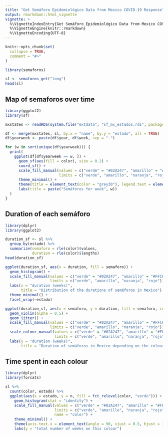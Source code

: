 ```yaml
---
title: "Get Semáforo Epidemiológico Data from Mexico COVID-19 Response"
output: rmarkdown::html_vignette
vignette: >
  %\VignetteIndexEntry{Get Semáforo Epidemiológico Data from Mexico COVID-19 Response}
  %\VignetteEngine{knitr::rmarkdown}
  %\VignetteEncoding{UTF-8}
---
```


```r
knitr::opts_chunk$set(
  collapse = TRUE,
  comment = "#>"
)
```

```r
library(semaforos)
```

```r
sl <- semaforos_get("long")
head(sl)
```


## Map of semaforos over time

```r
library(ggplot2)
library(sf)

mxstates <- readRDS(system.file("extdata", "sf_mx_estados.rds", package = "semaforos"))

df <- merge(mxstates, sl, by.x = "name", by.y = "estado", all = TRUE)
df$yearweek <- paste(df$year, df$week, sep = "-")

for (w in sort(unique(df$yearweek))) {
  print(
    ggplot(df[df$yearweek == w, ]) +
      geom_sf(aes(fill = color), size = 0.2) +
      coord_sf() +
      scale_fill_manual(values = c("verde" = "#02A247", "amarillo" = "#FFC60F", "naranja" = "#FF7000", "rojo" = "#FF0000"),
                        limits = c("verde", "amarillo", "naranja", "rojo")) +
      theme_minimal() +
      theme(title = element_text(color = "grey30"), legend.text = element_text(color = "grey30")) +
      labs(title = paste("Semáforos for week", w))
  )
}
```

## Duration of each semáforo

```r
library(dplyr)
library(ggplot2)

duration_sf <- sl %>%
  group_by(estado) %>%
  summarize(semaforo = rle(color)$values,
            duration = rle(color)$lengths)
head(duration_sf)

ggplot(duration_sf, aes(x = duration, fill = semaforo)) +
  geom_histogram() +
  scale_fill_manual(values = c("verde" = "#02A247", "amarillo" = "#FFC60F", "naranja" = "#FF7000", "rojo" = "#FF0000"),
                    limits = c("verde", "amarillo", "naranja", "rojo")) +
  labs(x = "duration (weeks)",
       title = "Distribution of the durations of semáforos in Mexico") +
  theme_minimal() +
  facet_wrap(~estado)

ggplot(duration_sf, aes(x = semaforo, y = duration, fill = semaforo, color = semaforo)) +
  geom_violin(alpha = 0.5) +
  geom_jitter() +
  scale_fill_manual(values = c("verde" = "#02A247", "amarillo" = "#FFC60F", "naranja" = "#FF7000", "rojo" = "#FF0000"),
                    limits = c("verde", "amarillo", "naranja", "rojo")) +
  scale_colour_manual(values = c("verde" = "#02A247", "amarillo" = "#FFC60F", "naranja" = "#FF7000", "rojo" = "#FF0000"),
                      limits = c("verde", "amarillo", "naranja", "rojo")) +
  labs(y = "duration (weeks)",
       title = "Duration of semáforos in Mexico depending on the colour")
```

## Time spent in each colour

```r
library(dplyr)
library(forcats)

sl %>%
  count(color, estado) %>%
  ggplot(aes(x = estado, y = n, fill = fct_relevel(color, "verde"))) +
    geom_histogram(stat = "identity") +
    scale_fill_manual(values = c("verde" = "#02A247", "amarillo" = "#FFC60F", "naranja" = "#FF7000", "rojo" = "#FF0000"),
                      limits = c("verde", "amarillo", "naranja", "rojo"),
                      name = "color") +
    theme_minimal() +
    theme(axis.text.x = element_text(angle = 90, vjust = 0.5, hjust = 1)) +
    labs(y = "total number of weeks on this colour")
```


